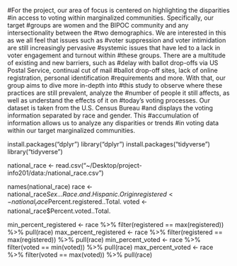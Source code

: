 #For the project, our area of focus is centered on highlighting the disparities
#in access to voting within marginalized communities. Specifically, our target 
#groups are women and the BIPOC community and any intersectionality between the
#two demographics. We are interested in this as we all feel that issues such as
#voter suppression and voter intimidation are still increasingly pervasive 
#systemic issues that have led to a lack in voter engagement and turnout within
#these groups. There are a multitude of existing and new barriers, such as 
#delay with ballot drop-offs via US Postal Service, continual cut of mail 
#ballot drop-off sites, lack of online registration, personal identification 
#requirements and more. With that, our group aims to dive more in-depth into 
#this study to observe where these practices are still prevalent, analyze the 
#number of people it still affects, as well as understand the effects of it on 
#today’s voting processes. Our dataset is taken from the U.S. Census Bureau 
#and displays the voting information separated by race and gender. This 
#accumulation of information allows us to analyze any disparities or trends 
#in voting data within our target marginalized communities.

install.packages("dplyr")
library("dplyr")
install.packages("tidyverse")
library("tidyverse")

national_race <- read.csv("~/Desktop/project-info201/data:/national_race.csv")

names(national_race)
race <- national_race$Sex...Race.and.Hispanic.Origin
registered <- national_race$Percent.registered..Total.
voted <- national_race$Percent.voted..Total.

min_percent_registered <- race %>%
  filter(registered == max(registered)) %>% 
  pull(race)
max_percent_registered <- race %>%
  filter(registered == max(registered)) %>%
  pull(race)
min_percent_voted <- race %>%
  filter(voted == min(voted)) %>%
  pull(race)
max_percent_voted <- race %>%
  filter(voted == max(voted)) %>%
  pull(race)

